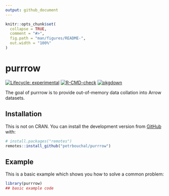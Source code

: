```yaml
---
output: github_document
---
```


<!-- README.md is generated from README.Rmd. Please edit that file -->

```r
knitr::opts_chunk$set(
  collapse = TRUE,
  comment = "#>",
  fig.path = "man/figures/README-",
  out.width = "100%"
)
```

# purrrow

<!-- badges: start -->
[![Lifecycle: experimental](https://img.shields.io/badge/lifecycle-experimental-orange.svg)](https://www.tidyverse.org/lifecycle/#experimental)
[![R-CMD-check](https://github.com/petrbouchal/purrrow/workflows/R-CMD-check/badge.svg)](https://github.com/petrbouchal/purrrow/actions)
[![pkgdown](https://github.com/petrbouchal/purrrow/workflows/pkgdown/badge.svg)](https://github.com/petrbouchal/purrrow/actions)
<!-- badges: end -->

The goal of purrrow is to provide out-of-memory data collation into Arrow datasets. 

## Installation

This is not on CRAN. You can install the development version from [GitHub](https://github.com/) with:

``` r
# install.packages("remotes")
remotes::install_github("petrbouchal/purrrow")
```

## Example

This is a basic example which shows you how to solve a common problem:

```r
library(purrrow)
## basic example code
```
